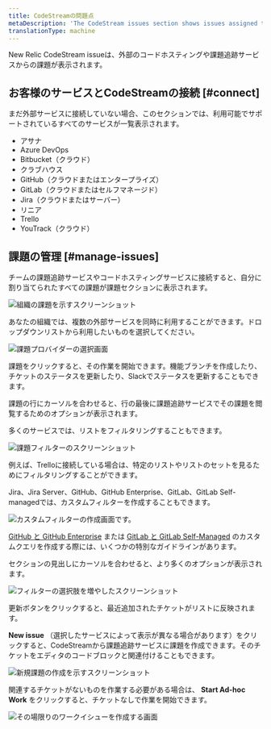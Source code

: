 ```yaml
---
title: CodeStreamの問題点
metaDescription: 'The CodeStream issues section shows issues assigned to you, as well as providing filtering tools.'
translationType: machine
---
```


New Relic CodeStream issueは、外部のコードホスティングや課題追跡サービスからの課題が表示されます。

## お客様のサービスとCodeStreamの接続 [#connect]

まだ外部サービスに接続していない場合、このセクションでは、利用可能でサポートされているすべてのサービスが一覧表示されます。

* アサナ
* Azure DevOps
* Bitbucket（クラウド）
* クラブハウス
* GitHub（クラウドまたはエンタープライズ）
* GitLab（クラウドまたはセルフマネージド）
* Jira（クラウドまたはサーバー）
* リニア
* Trello
* YouTrack（クラウド）

## 課題の管理 [#manage-issues]

チームの課題追跡サービスやコードホスティングサービスに接続すると、自分に割り当てられたすべての課題が課題セクションに表示されます。

![組織の課題を示すスクリーンショット](/images/IssuesSection.png "課題")

あなたの組織では、複数の外部サービスを同時に利用することができます。ドロップダウンリストから利用したいものを選択してください。

![課題プロバイダーの選択画面](/images/Tasks-MultipleProviders.png "プロバイダー")

課題をクリックすると、その作業を開始できます。機能ブランチを作成したり、チケットのステータスを更新したり、Slackでステータスを更新することもできます。

課題の行にカーソルを合わせると、行の最後に課題追跡サービスでその課題を閲覧するためのオプションが表示されます。

多くのサービスでは、リストをフィルタリングすることもできます。

![課題フィルターのスクリーンショット](/images/IssuesFilter.png) <figcaption>例えば、Trelloに接続している場合は、特定のリストやリストのセットを見るためにフィルタリングすることができます。</figcaption>

Jira、Jira Server、GitHub、GitHub Enterprise、GitLab、GitLab Self-managedでは、カスタムフィルターを作成することもできます。

![カスタムフィルターの作成画面です。](/images/IssuesCustomFilter.png "カスタムフィルタ")

[GitHub と GitHub Enterprise](/docs/codestream/codestream-ui-overview/pull-requests-section/#github) または [GitLab と GitLab Self-Managed](/docs/codestream/codestream-ui-overview/pull-requests-section/#gitlab) のカスタムクエリを作成する際には、いくつかの特別なガイドラインがあります。

セクションの見出しにカーソルを合わせると、より多くのオプションが表示されます。

![フィルターの選択肢を増やしたスクリーンショット](/images/IssuesSectionHeader.png "オプションの追加")

更新ボタンをクリックすると、最近追加されたチケットがリストに反映されます。

**New issue** （選択したサービスによって表示が異なる場合があります）をクリックすると、CodeStreamから課題追跡サービスに課題を作成できます。そのチケットをエディタのコードブロックと関連付けることもできます。

![新規課題の作成を示すスクリーンショット](/images/IssuesNewTrello.png "ニューイシュー")

関連するチケットがないものを作業する必要がある場合は、 **Start Ad-hoc Work** をクリックすると、チケットなしで作業を開始できます。

![その場限りのワークイシューを作成する画面](/images/IssuesStartAdHoc.png "アドホック")
